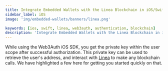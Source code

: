 ```yaml
---
title: Integrate Embedded Wallets with the Linea Blockchain in iOS/Swift Applications
sidebar_label: iOS
image: 'img/embedded-wallets/banners/linea.png'

keywords: [ios, swift, linea, web3auth, authentication, blockchain]
description: 'Integrate Embedded Wallets with the Linea Blockchain in iOS/Swift Applications'
---
```



<SEO
  title="Integrate Embedded Wallets with the Linea Blockchain in iOS/Swift Applications"
  description="Integrate Embedded Wallets with the Linea Blockchain in iOS/Swift Applications"
  image="https://docs.metamask.io/img/embedded-wallets/banners/linea.png"
  slug="/embedded-wallets/connect-blockchain/evm/linea/ios"
/>

While using the Web3Auth iOS SDK, you get the private key within the user scope after successful authorization. This private key can be used to retrieve the user's address, and interact with [Linea](https://linea.build/) to make any blockchain calls. We have highlighted a few here for getting you started quickly on that.

<EVMInteraction />
